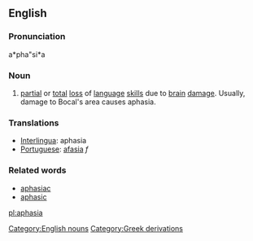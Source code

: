 ==English==
===Pronunciation===
a*pha"si*a

===Noun===
# [[partial]] or [[total]] [[loss]] of [[language]] [[skill]]s due to [[brain]] [[damage]]. Usually, damage to Bocal's area causes aphasia.

===Translations===
*[[Interlingua]]: aphasia
*[[Portuguese]]: [[afasia]] ''f''

===Related words===
* [[aphasiac]]
* [[aphasic]]

{{wikipedia}}

[[Category:English nouns]]

[[Category:Greek derivations]]

[[pl:aphasia]]
